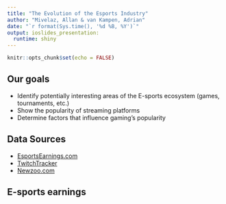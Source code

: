 ```yaml
---
title: "The Evolution of the Esports Industry"
author: "Mivelaz, Allan & van Kampen, Adrian"
date: "`r format(Sys.time(), '%d %B, %Y')`"
output: ioslides_presentation:
  runtime: shiny
---
```


```r
knitr::opts_chunk$set(echo = FALSE)
```

## Our goals

- Identify potentially interesting areas of the E-sports ecosystem (games, tournaments, etc.)
- Show the popularity of streaming platforms
- Determine factors that influence gaming's popularity

## Data Sources

- [EsportsEarnings.com](http://www.esportsearnings.com)
- [TwitchTracker](https://www.twitchtracker.com)
- [Newzoo.com](https://platform.newzoo.com/explorer)

## E-sports earnings